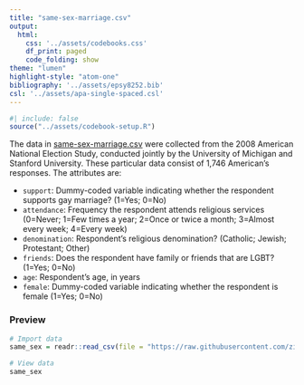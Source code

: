 ```yaml
---
title: "same-sex-marriage.csv"
output: 
  html:
    css: '../assets/codebooks.css'
    df_print: paged
    code_folding: show
theme: "lumen"
highlight-style: "atom-one"
bibliography: '../assets/epsy8252.bib'
csl: '../assets/apa-single-spaced.csl'
---
```



```r
#| include: false
source("../assets/codebook-setup.R")
```

The data in [same-sex-marriage.csv](https://raw.githubusercontent.com/zief0002/bespectacled-antelope/main/data/same-sex-marriage.csv) were collected from the 2008 American National Election Study, conducted jointly by the University of Michigan and Stanford University. These particular data consist of 1,746 American's responses. The attributes are:

- `support`: Dummy-coded variable indicating whether the respondent supports gay marriage? (1=Yes; 0=No)
- `attendance`: Frequency the respondent attends religious services (0=Never; 1=Few times a year; 2=Once or twice a month; 3=Almost every week; 4=Every week) 
- `denomination`: Respondent's religious denomination? (Catholic; Jewish; Protestant; Other)
- `friends`: Does the respondent have family or friends that are LGBT? (1=Yes; 0=No)
- `age`: Respondent's age, in years
- `female`: Dummy-coded variable indicating whether the respondent is female (1=Yes; 0=No)


### Preview

```r
# Import data
same_sex = readr::read_csv(file = "https://raw.githubusercontent.com/zief0002/bespectacled-antelope/main/data/same-sex-marriage.csv")

# View data
same_sex
```


<!-- ### References -->
